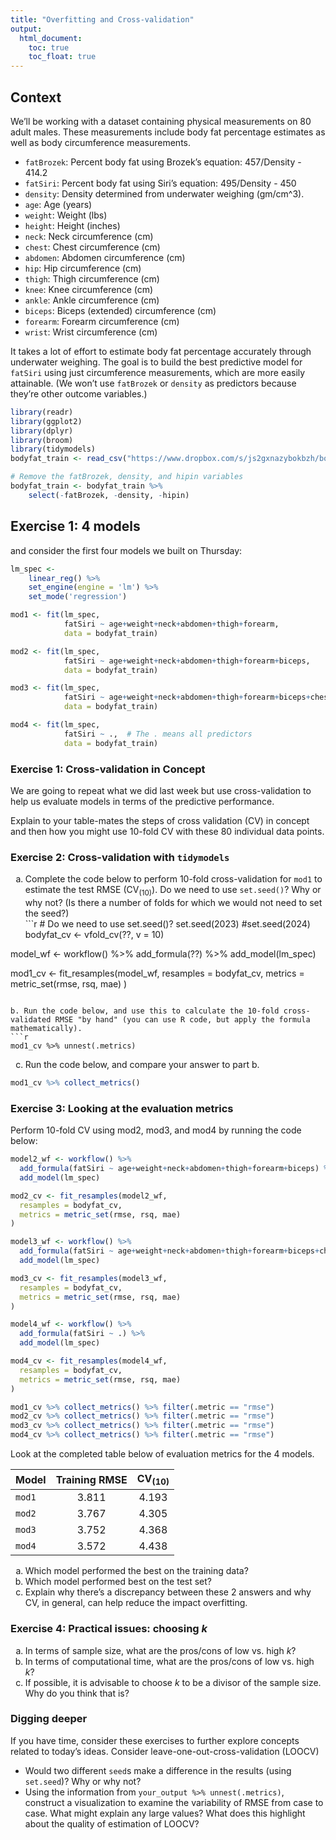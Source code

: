 ```yaml
---
title: "Overfitting and Cross-validation"
output: 
  html_document:
    toc: true
    toc_float: true
---
```


## Context

We'll be working with a dataset containing physical measurements on 80 adult males. These measurements include body fat percentage estimates as well as body circumference measurements.

- `fatBrozek`: Percent body fat using Brozek's equation: 457/Density - 414.2
- `fatSiri`: Percent body fat using Siri's equation: 495/Density - 450
- `density`: Density determined from underwater weighing (gm/cm^3).
- `age`: Age (years)
- `weight`: Weight (lbs)
- `height`: Height (inches)
- `neck`: Neck circumference (cm)
- `chest`: Chest circumference (cm)
- `abdomen`: Abdomen circumference (cm)
- `hip`: Hip circumference (cm)
- `thigh`: Thigh circumference (cm)
- `knee`: Knee circumference (cm)
- `ankle`: Ankle circumference (cm)
- `biceps`: Biceps (extended) circumference (cm)
- `forearm`: Forearm circumference (cm)
- `wrist`: Wrist circumference (cm)

It takes a lot of effort to estimate body fat percentage accurately through underwater weighing. The goal is to build the best predictive model for `fatSiri` using just circumference measurements, which are more easily attainable. (We won't use `fatBrozek` or `density` as predictors because they're other outcome variables.)

```r
library(readr)
library(ggplot2)
library(dplyr)
library(broom)
library(tidymodels)
bodyfat_train <- read_csv("https://www.dropbox.com/s/js2gxnazybokbzh/bodyfat_train.csv?dl=1")

# Remove the fatBrozek, density, and hipin variables
bodyfat_train <- bodyfat_train %>%
    select(-fatBrozek, -density, -hipin)
```

## Exercise 1: 4 models

and consider the first four models we built on Thursday:

```r
lm_spec <-
    linear_reg() %>% 
    set_engine(engine = 'lm') %>% 
    set_mode('regression')

mod1 <- fit(lm_spec,
            fatSiri ~ age+weight+neck+abdomen+thigh+forearm, 
            data = bodyfat_train)

mod2 <- fit(lm_spec,
            fatSiri ~ age+weight+neck+abdomen+thigh+forearm+biceps, 
            data = bodyfat_train)

mod3 <- fit(lm_spec,
            fatSiri ~ age+weight+neck+abdomen+thigh+forearm+biceps+chest+hip, 
            data = bodyfat_train)

mod4 <- fit(lm_spec,
            fatSiri ~ .,  # The . means all predictors
            data = bodyfat_train) 
```

### Exercise 1: Cross-validation in Concept {-}

We are going to repeat what we did last week but use cross-validation to help us evaluate models in terms of the predictive performance.

Explain to your table-mates the steps of cross validation (CV) in concept and then how you might use 10-fold CV with these 80 individual data points.


### Exercise 2: Cross-validation with `tidymodels` {-}

a. Complete the code below to perform 10-fold cross-validation for `mod1` to estimate the test RMSE ($\text{CV}_{(10)}$). Do we need to use `set.seed()`? Why or why not? (Is there a number of folds for which we would not need to set the seed?)    
    ```r
# Do we need to use set.seed()?
set.seed(2023)
#set.seed(2024)
bodyfat_cv <- vfold_cv(??, v = 10)

model_wf <- workflow() %>%
  add_formula(??) %>%
  add_model(lm_spec)

mod1_cv <- fit_resamples(model_wf,
  resamples = bodyfat_cv, 
  metrics = metric_set(rmse, rsq, mae)
)
```

b. Run the code below, and use this to calculate the 10-fold cross-validated RMSE "by hand" (you can use R code, but apply the formula mathematically).
```r
mod1_cv %>% unnest(.metrics)
```


c. Run the code below, and compare your answer to part b.
```r
mod1_cv %>% collect_metrics()
```



### Exercise 3: Looking at the evaluation metrics {-}
Perform 10-fold CV using mod2, mod3, and mod4 by running the code below:

```r
model2_wf <- workflow() %>%
  add_formula(fatSiri ~ age+weight+neck+abdomen+thigh+forearm+biceps) %>%
  add_model(lm_spec)

mod2_cv <- fit_resamples(model2_wf,
  resamples = bodyfat_cv, 
  metrics = metric_set(rmse, rsq, mae)
)

model3_wf <- workflow() %>%
  add_formula(fatSiri ~ age+weight+neck+abdomen+thigh+forearm+biceps+chest+hip) %>%
  add_model(lm_spec)

mod3_cv <- fit_resamples(model3_wf,
  resamples = bodyfat_cv, 
  metrics = metric_set(rmse, rsq, mae)
)

model4_wf <- workflow() %>%
  add_formula(fatSiri ~ .) %>%
  add_model(lm_spec)

mod4_cv <- fit_resamples(model4_wf,
  resamples = bodyfat_cv, 
  metrics = metric_set(rmse, rsq, mae)
)

mod1_cv %>% collect_metrics() %>% filter(.metric == "rmse")
mod2_cv %>% collect_metrics() %>% filter(.metric == "rmse")
mod3_cv %>% collect_metrics() %>% filter(.metric == "rmse")
mod4_cv %>% collect_metrics() %>% filter(.metric == "rmse")


```

Look at the completed table below of evaluation metrics for the 4 models.

Model     Training RMSE   $\text{CV}_{(10)}$
-------- --------------- --------------------
`mod1`       3.811         4.193
`mod2`       3.767         4.305
`mod3`       3.752         4.368
`mod4`       3.572         4.438

a. Which model performed the best on the training data?
b. Which model performed best on the test set?
c. Explain why there's a discrepancy between these 2 answers and why CV, in general, can help reduce the impact overfitting.




### Exercise 4: Practical issues: choosing $k$ {-}

a. In terms of sample size, what are the pros/cons of low vs. high $k$?
b. In terms of computational time, what are the pros/cons of low vs. high $k$?
c. If possible, it is advisable to choose $k$ to be a divisor of the sample size. Why do you think that is?



### Digging deeper {-}

If you have time, consider these exercises to further explore concepts related to today's ideas. Consider leave-one-out-cross-validation (LOOCV)

- Would two different `seed`s make a difference in the results (using `set.seed`)? Why or why not?
- Using the information from `your_output %>% unnest(.metrics)`, construct a visualization to examine the variability of RMSE from case to case. What might explain any large values? What does this highlight about the quality of estimation of LOOCV?



